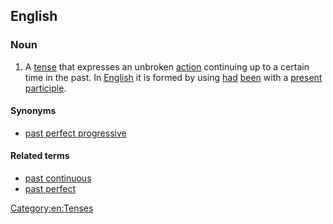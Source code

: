==English==

===Noun===
{{examples-right|She '''had been living''' in England for three years before moving to Sweden.}}
{{en-noun|head=[[past]] [[perfect]] [[continuous]]|-}}

# {{label|en|grammar}} A [[tense]] that expresses an unbroken [[action]] continuing up to a certain time in the past. In [[English]] it is formed by using [[had]] [[been]] with a [[present participle]].

====Synonyms====
* [[past perfect progressive]]

====Related terms====
* [[past continuous]]
* [[past perfect]]

[[Category:en:Tenses]]